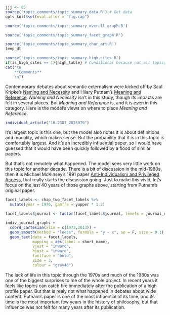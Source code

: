 ```r
jjj <- 85
source('topic_comments/topic_summary_data.R') # Get data
opts_knit$set(eval.after = "fig.cap")
```

```r
source('topic_comments/topic_summary_overall_graph.R')
```

```r
source('topic_comments/topic_summary_facet_graph.R')
```

```r
source('topic_comments/topic_summary_char_art.R')
temp_dt
```

```r
source('topic_comments/topic_summary_high_cites.R')
if(is_high_cites == 1){high_table} # Conditional because not all topics have high cites
cat("\n
	**Comments**
	\n")
```

Contemporary debates about semantic externalism were kicked off by Saul Kripke's [Naming and Necessity](https://philpapers.org/rec/KRINAN) and Hilary Putnam's [Meaning and Reference](https://philpapers.org/rec/PUTMAR-2). _Naming and Necessity_ isn't in this study, though its impacts are felt in several places. But _Meaning and Reference_ is, and it is even in this category. Here is the model's views on where to place _Meaning and Reference_.

```r
individual_article("10.2307_2025079")
```

It's largest topic is this one, but the model also notes it is about definitions and modality, which makes sense. But the probability that it is in this topic is comfortably largest. And it's an incredibly influential paper, so I would have guessed that it would have been quickly followed by a flood of similar papers.

But that's not remotely what happened. The model sees very little work on this topic for another decade. There is a bit of discussion in the mid-1980s, then it is Michael McKinsey's 1991 paper [Anti-Individualism and Privileged Access](https://philpapers.org/rec/MCKAAPhttps://philpapers.org/rec/MCKAAP), that really starts the discussion going. Just to make this vivid, let's focus on the last 40 years of those graphs above, starting from Putnam's original paper.

```r
facet_labels <- chap_two_facet_labels %>%
  mutate(year = 1976, gamfre = yupper * 1.2)

facet_labels$journal <- factor(facet_labels$journal, levels = journal_order)

indiv_journal_graphs +
  coord_cartesian(xlim = c(1973,2013)) +
  geom_smooth(method = "loess", formula = "y ~ x", se = F, size = 0.1) +
  geom_text(data = facet_labels,
            mapping = aes(label = short_name),
            vjust = "inward", 
            hjust = "inward",
            fontface = "bold", 
            size = 3,
            colour = "grey40")
```

The lack of life in this topic through the 1970s and much of the 1980s was one of the biggest surprises to me of the whole project. In recent years it feels like topics can catch fire immediately after the publication of a high profile paper. But that is realy not what happened in debates about wide content. Putnam's paper is one of the most influential of its time, and its time is the most important few years in the history of philosophy, but that influence was not felt for many years after its publication.
